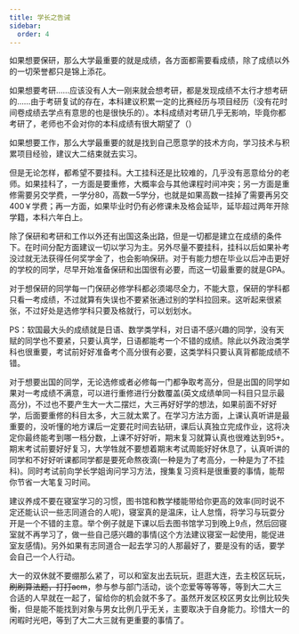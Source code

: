 ```yaml
---
title: 学长之告诫
sidebar:
  order: 4
---
```


如果想要保研，那么大学最重要的就是成绩，各方面都需要看成绩，除了成绩以外的一切荣誉都只是锦上添花。

如果想要考研……应该没有人大一刚来就会想考研，都是发现成绩不太行才想考研的……由于考研复试的存在，本科建议积累一定的比赛经历与项目经历（没有花时间卷成绩去学点有意思的也是很快乐的）。本科成绩对考研几乎无影响，毕竟你都考研了，老师也不会对你的本科成绩有很大期望了（）

如果想要工作，那么大学最重要的就是找到自己愿意学的技术方向，学习技术与积累项目经验，建议大二结束就去实习。

但是无论怎样，都希望不要挂科。大工挂科还是比较难的，几乎没有恶意给分的老师。如果挂科了，一方面是要重修，大概率会与其他课程时间冲突；另一方面是重修需要另交学费，一学分80，高数一5学分，也就是如果高数一挂掉了需要再另交400￥学费；再一方面，如果毕业时仍有必修课未及格会延毕，延毕超过两年开除学籍，本科六年白上。

除了保研和考研和工作以外还有出国这条出路，但是一切都是建立在成绩的条件下。在时间分配方面建议一切以学习为主。另外尽量不要挂科，挂科以后如果补考没过就无法获得任何奖学金了，也会影响保研。对于有能力想在毕业以后冲击更好的学校的同学，尽早开始准备保研和出国很有必要，而这一切最重要的就是GPA。

对于想保研的同学每一门保研必修学科都必须竭尽全力，不能大意，保研的学科都只看一考成绩，不过就算有失误也不要紧张通过别的学科拉回来。这听起来很紧张，不过好处是选修学科只要及格就行，可以划划水。

PS：软国最大头的成绩就是日语、数学类学科，对日语不感兴趣的同学，没有天赋的同学也不要紧，只要认真学，日语都能考一个不错的成绩。除此以外政治类学科也很重要，考试前好好准备考个高分很有必要，这类学科只要认真背都能成绩不错。

对于想要出国的同学，无论选修或者必修每一门都争取考高分，但是出国的同学如果对一考成绩不满意，可以进行重修进行分数覆盖(英文成绩单同一科目只显示最高分)，不过也不要产生大一大二摆烂，大三再好好学的想法，如果前面不好好学，后面要重修的科目太多，大三就太累了。在学习方法方面，上课认真听讲是最重要的，没听懂的地方课后一定要花时间去钻研，课后认真独立完成作业，这将决定你最终能考到哪一档分数，上课不好好听，期末复习就算认真也很难达到95+。期末考试前要好好复习，大学牲就不要想着期末考试周能好好休息了，认真听讲的同学和不好好听课都同学都是要死命熬夜滴(一种是为了考高分，一种是为了不挂科)。同时考试前向学长学姐询问学习方法，搜集复习资料是很重要的事情，能帮你节省一大笔复习时间。

建议养成不要在寝室学习的习惯，图书馆和教学楼能带给你更高的效率(同时说不定还能认识一些志同道合的人呢)，寝室真的是温床，让人怠惰，将学习与玩耍分开是一个不错的主意。举个例子就是下课以后去图书馆学习到晚上9点，然后回寝室就不再学习了，做一些自己感兴趣的事情(这个方法建议寝室一起使用，能促进室友感情)。另外如果有志同道合一起去学习的人那最好了，要是没有的话，要学会自己一个人行动。

大一的双休就不要绷那么紧了，可以和室友出去玩玩，逛逛大连，去主校区玩玩，~~刷刷算法题，打打acm~~，参与参与部门活动，谈个恋爱等等等等，等到大二大三合适的人早就在一起了，留给你的机会就不多了。虽然开发区校区男女比例比较失衡，但是能不能找到对象与男女比例几乎无关，主要取决于自身能力。珍惜大一的闲暇时光吧，等到了大二大三就有更重要的事情了。